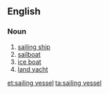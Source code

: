 ==English==
{{wikipedia|dab=sailing vessel}}
===Noun===
{{en-noun}}
#[[sailing ship]]
#[[sailboat]]
#[[ice boat]]
#[[land yacht]]

[[et:sailing vessel]]
[[ta:sailing vessel]]